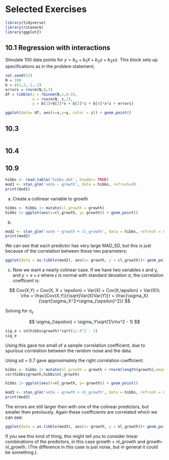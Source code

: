 # Selected Exercises
```r
library(tidyverse)
library(rstanarm)
library(ggplot2)
```

## 10.1 Regression with interactions

Simulate 100 data points for $y = b_0 + b_1 X + b_2 z + b_3 x z$. 
This block sets up specifications as in the problem statement;
```r
set.seed(33)
N = 100
b = c(1,2,-1,-2)
errors = rnorm(N,0,3)
df = tibble(z = rbinom(N,1,0.5),
            x = rnorm(N, z,1),
            y = b[1]+b[2]*x + b[3]*z + b[4]*x*z + errors)
```
```r
ggplot(data= df, aes(x=x,y=y, color = z)) + geom_point()

```


## 10.3

```r

```

## 10.4

## 10.9

```r
hibbs <- read.table('hibbs.dat', header= TRUE)
mod1 <- stan_glm('vote ~ growth', data = hibbs, refresh=0)
print(mod1)
```


a) Create a collinear variable to growth

```r
hibbs <- hibbs |> mutate(cl_growth = growth)
hibbs |> ggplot(aes(x=cl_growth, y= growth)) + geom_point()
```

b)

```r
mod2 <- stan_glm('vote ~ growth + cl_growth', data = hibbs, refresh = 0)
print(mod2)
```

We can see that each predictor has very large MAD_SD, but this is just because of the correlation between these two parameters:

```r
ggplot(data = as.tibble(mod2), aes(x= growth, y = cl_growth))+ geom_point()
```

c)
Now we want a nearly colinear case. If we have two variables x and y, and $y = x + \epsilon$ where $\epsilon$ is normal with standard deviation $\sigma$, the correlation coefficent is:

$$
Cov(X,Y) = Cov(X, X + \epsilon) = Var(X) + Cov(X,\epsilon) = Var(X)\\
\rho = \frac{Cov(X,Y)}{\sqrt{Var(X)Var(Y)}} = \frac{\sigma_X}{\sqrt{\sigma_X^2+\sigma_{\epsilon}^2}} 
$$

Solving for $\sigma_{\epsilon}$

$$
\sigma_{\epsilon} = \sigma_Y\sqrt{1/\rho^2 - 1}
$$
```r
sig_e = sd(hibbs$growth)*sqrt(1/.9^2 - 1)
sig_e
```

Using this gave too small of a sample correlation coefficient, due to spurious correlation between the random noise and the data.

Using sd = 0.7 gave approximately the right correlation coefficient. 

```r
hibbs <- hibbs |> mutate(nl_growth = growth + rnorm(length(growth),mean = 0,sd = 0.7))
cor(hibbs$growth,hibbs$nl_growth)
```

```r
hibbs |> ggplot(aes(x=nl_growth, y= growth)) + geom_point()
```

```r
mod3 <- stan_glm('vote ~ growth + nl_growth', data = hibbs, refresh = 0)
print(mod3)
```

The errors are still larger then with one of the colinear predictors, but smaller then previously. Again these coefficients are correlated which we can see:


```r
ggplot(data = as.tibble(mod3), aes(x= growth, y = nl_growth))+ geom_point()
```

If you see this kind of thing, this might tell you to consider linear combinations of the predictors, in this case growth + nl_growth and growth- nl_growth.  (The difference in this case is just noise, but in general it could be something.).  

